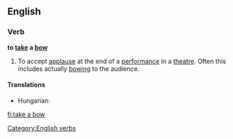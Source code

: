 {{also|Appendix:Collocations of do, have, make, and take}}
==English==

===Verb===
'''to [[take]] a [[bow]]'''

# {{idiom}} To accept [[applause]] at the end of a [[performance]] in a [[theatre]]. Often this includes actually [[bowing]] to the audience.

====Translations====
{{trans-top|to accept applause at the end of a performance}}
* Hungarian: {{t|hu|meghajol}}
{{trans-mid}}
{{trans-bottom}}

[[Category:English verbs]]

[[fi:take a bow]]